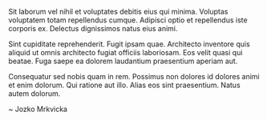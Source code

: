 Sit laborum vel nihil et voluptates debitis eius qui minima. Voluptas voluptatem totam repellendus cumque. Adipisci optio et repellendus iste corporis ex. Delectus dignissimos natus eius animi.
 
Sint cupiditate reprehenderit. Fugit ipsam quae. Architecto inventore quis aliquid ut omnis architecto fugiat officiis laboriosam. Eos velit quasi qui beatae. Fuga saepe ea dolorem laudantium praesentium aperiam aut.
 
Consequatur sed nobis quam in rem. Possimus non dolores id dolores animi et enim dolorum. Qui ratione aut illo. Alias eos sint praesentium. Natus autem dolorum.

~ Jozko Mrkvicka